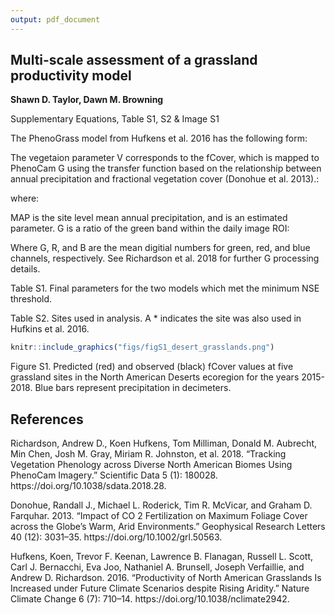 ```yaml
---
output: pdf_document
---
```


## Multi-scale assessment of a grassland productivity model
**Shawn D. Taylor, Dawn M. Browning**

Supplementary Equations, Table S1, S2 & Image S1  

The PhenoGrass model from Hufkens et al. 2016 has the following form:

\begin{equation}
W_{t+1} = W_{t} + P_{t} - (1-V_{t})(D_{t}/(W_{cap}-{W_p}))^{2}E_{t}-gb_{3}D_{t}V_{t}
\end{equation}

\begin{equation}
V_{t+1} = V_{t} + gS_{t}b_{1}D_{t-L}(1-V_{t}/V_{max})-db_{2}(1-V_{t})V_{t}
\end{equation}

\begin{equation}
D_{t} = max(0,W_{t}-W_{p})
\end{equation}

\begin{equation}
W_{t} = max(0,min(W_{cap},W_{t}))
\end{equation}

\begin{equation}
V_{t} = max(0,min(V_{max},V_{t}))
\end{equation}

\begin{equation}
\left\{\begin{matrix}
D_{t-L} > D_{t-L-1}; & d=0\\ 
D_{t-L} \leq  D_{t-L-1}; & d=1 
\end{matrix}\right.
\end{equation}

\begin{equation}
S_{t} = (TOA_{t} - Phmin)/(Phmax - Phmin)
\end{equation}

\begin{equation}
\left\{\begin{matrix}
S_{t-1} > S_{t}; & d=1  \\
S_{t-1} \leq  S_{t}; & d=0 
\end{matrix}\right.
\end{equation}

\begin{equation}
g = (\frac{T_{max}-T_{m}}{T_{max}-T_{opt}})(\frac{T_{m}}{T_{opt}})^{(\frac{T_{opt}}{T_{max}-T_{opt}})}
\end{equation}

The vegetaion parameter V corresponds to the fCover, which is mapped to PhenoCam G\textsubscript{cc} using the transfer function based on the relationship between annual precipitation and fractional vegetation cover (Donohue et al. 2013).:

\begin{equation}
S_{c} = MAP/(MAP+h)
\end{equation}

where:
\begin{equation}
fCover = G_{cc}*S_{c}
\end{equation}

MAP is the site level mean annual precipitation, and \textit{h} is an estimated parameter. G\textsubscript{cc} is a ratio of the green band within the daily image ROI:

\begin{equation}
G_{cc} = \frac{G_{dn}}{G_{dn}+R_{dn}+B_{dn}}
\end{equation}

Where G\textsubscript{dn}, R\textsubscript{dn}, and B\textsubscript{dn} are the mean digitial numbers for green, red, and blue channels, respectively. See Richardson et al. 2018 for further G\textsubscript{cc} processing details. 

\newpage

\begin{table}[]
\begin{tabular}{lll}
                              & Parameter               & Description                                  \\
\textbf{State Variables}      & W                       & Soil Water Content (mm)                      \\
                             & V                       & Fractional Cover (fCover)                    \\
                             & D                       & Plant available water (mm)                   \\
                             & g                       & Plant temperature response function          \\
\textbf{Input Variables}      & P                       & Precipitaiton (mm)                           \\
                             & MAP                     & Mean annual precipitation (mm)                \\
                             & W\textsubscript{cap}    & Soil Field Capacity (mm)                     \\
                             & W\textsubscript{p}      & Soil Wilting Point (mm)                      \\
                             & V\textsubscript{max}    & Maximum vegetation cover (1.0)               \\
                             & E                       & Evapotranspiration (mm)                      \\
                             & T\textsubscript{m}      & Running 15 day mean temperature (C)          \\
                             & TOA                     & Top of atmosphere radiation                  \\
                             & T\textsubscript{max}    & Maximum temperature for growth (45 C)        \\
                             & T\textsubscript{min}    & Minimum temperature for growth (0 C)         \\
\textbf{Estimated Parameters} & b1                      & Vegetation growth parameter                  \\
                             & b2                      & Senescence parameter                         \\
                             & b3                      & Soil water extraction rate                   \\
                             & T\textsubscript{opt}    & Optimal vegetation growth temperature        \\
                             & Phmin                   & Lower bound of optimal daily solar radiation \\
                             & Phmax                   & Upper bound of optimal daily solar radiation \\
                             & L                       & Lag (days)                                    \\
                             & h                       & fCover Transfer function parameter                                           
\end{tabular}
\end{table}

\newpage


\begin{tabular}{l|r|r}
\hline
parameter & Great Plains Grasslands & E. Temperate Forests Grasslands\\
\hline
b1 & 0.0021756 & 0.0143214\\
\hline
b2 & 0.0607134 & 0.0269089\\
\hline
b3 & 0.2630305 & 9.8632117\\
\hline
Phmax & 48.1106340 & 49.6940973\\
\hline
Phmin & 25.5471298 & 33.1345876\\
\hline
Topt & 29.7376494 & 35.6335041\\
\hline
L & 3.0685254 & 3.1769617\\
\hline
h & 10.3601586 & 949.5914722\\
\hline
\end{tabular}
Table S1. Final parameters for the two models which met the minimum NSE threshold. 


\newpage

Table S2. Sites used in analysis. A * indicates the site was also used in Hufkins et al. 2016.
\begin{table}
\small
\begin{tabular}{l|r|r|l|r|l|l|r|l}
\hline
name & lat & lon & vegetation & roi\_id & first\_date & last\_date & site\_years & ecoregion\\
\hline
ahwahnee & 37.75 & -119.58 & GR & 3000 & 2015-07-28 & 2020-03-05 & 4.6 & NWForests\\
\hline
archboldavir & 27.18 & -81.22 & AG & 1000 & 2016-11-18 & 2020-03-05 & 3.1 & ETempForests\\
\hline
archboldavirx & 27.17 & -81.22 & AG & 1000 & 2016-05-16 & 2020-03-05 & 3.6 & ETempForests\\
\hline
archboldpnot & 27.19 & -81.20 & AG & 1000 & 2016-05-13 & 2020-03-05 & 3.6 & ETempForests\\
\hline
archboldpnotx & 27.18 & -81.20 & AG & 1000 & 2016-05-16 & 2020-03-05 & 3.6 & ETempForests\\
\hline
arsgacp1 & 31.51 & -83.62 & AG & 1000 & 2016-05-10 & 2020-03-05 & 3.8 & ETempForests\\
\hline
arsmnswanlake1 & 45.68 & -95.80 & AG & 1000 & 2015-10-02 & 2020-03-05 & 4.4 & GrPlains\\
\hline
bullshoals & 36.56 & -93.07 & GR & 1000 & 2013-11-19 & 2020-03-05 & 5.8 & ETempForests\\
\hline
burnssagebrush & 43.47 & -119.69 & SH & 1000 & 2012-10-13 & 2020-03-05 & 7.3 & NADeserts\\
\hline
butte* & 45.95 & -112.48 & GR & 1000 & 2009-01-11 & 2020-03-05 & 10.7 & NWForests\\
\hline
cperagm & 40.84 & -104.77 & AG & 1000 & 2016-05-19 & 2020-03-05 & 3.8 & GrPlains\\
\hline
cperagm & 40.84 & -104.77 & GR & 1000 & 2016-05-19 & 2020-03-05 & 3.8 & GrPlains\\
\hline
cpertgm & 40.83 & -104.76 & GR & 1000 & 2016-05-04 & 2020-03-05 & 3.8 & GrPlains\\
\hline
cperuvb & 40.81 & -104.76 & GR & 1000 & 2015-07-16 & 2020-03-05 & 4.7 & GrPlains\\
\hline
gatesofthemountains & 46.83 & -111.71 & GR & 2000 & 2011-08-12 & 2019-02-01 & 7.1 & NWForests\\
\hline
glacier & 48.50 & -113.99 & GR & 1000 & 2009-02-07 & 2020-03-05 & 11.0 & NWForests\\
\hline
goodwater & 39.23 & -92.12 & AG & 1001 & 2015-09-26 & 2020-03-05 & 4.5 & GrPlains\\
\hline
grandteton & 43.92 & -110.58 & SH & 1000 & 2015-07-28 & 2020-02-04 & 3.5 & NWForests\\
\hline
harvardfarmnorth & 42.52 & -72.18 & AG & 1000 & 2015-11-07 & 2020-03-05 & 4.3 & NForest\\
\hline
harvardfarmsouth & 42.52 & -72.18 & AG & 1000 & 2015-11-07 & 2020-03-05 & 4.3 & NForest\\
\hline
harvardgarden & 42.53 & -72.19 & AG & 1000 & 2016-06-12 & 2020-03-05 & 3.7 & NForest\\
\hline
hawbeckereddy & 40.66 & -77.85 & AG & 1000 & 2015-09-23 & 2019-05-14 & 3.4 & ETempForests\\
\hline
humnokericea & 34.59 & -91.75 & AG & 1000 & 2015-06-25 & 2020-03-05 & 4.2 & ETempForests\\
\hline
humnokericec & 34.59 & -91.75 & AG & 1000 & 2015-06-25 & 2020-03-05 & 4.5 & ETempForests\\
\hline
ibp* & 32.59 & -106.85 & GR & 1000 & 2014-02-16 & 2020-03-05 & 6.0 & NADeserts\\
\hline
ibp* & 32.59 & -106.85 & SH & 1001 & 2014-02-16 & 2020-03-02 & 6.0 & NADeserts\\
\hline
jasperridge* & 37.40 & -122.22 & GR & 1000 & 2012-03-08 & 2017-03-09 & 5.0 & MWCoastForests\\
\hline
jerbajada & 32.58 & -106.63 & SH & 1000 & 2014-04-20 & 2020-03-05 & 5.9 & NADeserts\\
\hline
jernort & 32.62 & -106.79 & SH & 2000 & 2016-10-28 & 2020-03-05 & 3.3 & NADeserts\\
\hline
jersand & 32.52 & -106.80 & SH & 1000 & 2014-02-28 & 2020-03-05 & 6.0 & NADeserts\\
\hline
kansas* & 39.06 & -95.19 & GR & 1000 & 2012-12-03 & 2019-12-31 & 6.7 & GrPlains\\
\hline
kaweah & 36.44 & -118.91 & SH & 1000 & 2011-07-13 & 2019-09-20 & 8.2 & MedCA\\
\hline
kelloggcorn & 42.44 & -85.32 & AG & 1000 & 2014-05-23 & 2019-10-05 & 4.9 & ETempForests\\
\hline
\end{tabular}
\end{table}


\begin{table}
\small
\begin{tabular}{l|r|r|l|r|l|l|r|l}
\hline
name & lat & lon & vegetation & roi id & first date & last date & site years & ecoregion\\
\hline
kelloggcorn2 & 42.40 & -85.38 & AG & 1000 & 2015-07-16 & 2019-04-11 & 3.2 & ETempForests\\
\hline
kelloggcorn3 & 42.40 & -85.37 & AG & 1000 & 2015-07-16 & 2020-03-05 & 3.7 & ETempForests\\
\hline
kelloggcornsoy2 & 42.40 & -85.37 & AG & 1000 & 2015-07-16 & 2020-03-05 & 3.7 & ETempForests\\
\hline
kelloggmiscanthus & 42.40 & -85.38 & AG & 1000 & 2015-07-16 & 2020-03-05 & 3.7 & ETempForests\\
\hline
kelloggoldfield & 42.40 & -85.37 & AG & 1000 & 2015-07-16 & 2020-03-05 & 4.2 & ETempForests\\
\hline
kendall* & 31.74 & -109.94 & GR & 1000 & 2012-07-06 & 2020-03-05 & 7.6 & SouthAridHighliands\\
\hline
kendall* & 31.74 & -109.94 & SH & 1000 & 2012-08-08 & 2019-11-07 & 7.2 & SouthAridHighliands\\
\hline
konza* & 39.08 & -96.56 & GR & 1000 & 2012-03-17 & 2019-12-19 & 6.2 & GrPlains\\
\hline
lethbridge* & 49.71 & -112.94 & GR & 1000 & 2011-12-07 & 2020-03-05 & 8.3 & GrPlains\\
\hline
luckyhills & 31.74 & -110.05 & SH & 2000 & 2015-01-26 & 2018-06-04 & 3.4 & SouthAridHighliands\\
\hline
mandanh5 & 46.78 & -100.95 & AG & 1000 & 2015-09-17 & 2020-03-05 & 4.5 & GrPlains\\
\hline
mandani2 & 46.76 & -100.93 & AG & 1000 & 2016-04-22 & 2020-03-05 & 3.7 & GrPlains\\
\hline
manilacotton & 35.89 & -90.14 & AG & 1000 & 2016-06-21 & 2020-03-05 & 3.6 & ETempForests\\
\hline
marena* & 36.06 & -97.21 & GR & 1000 & 2012-06-12 & 2018-06-19 & 5.8 & GrPlains\\
\hline
mead1 & 41.17 & -96.48 & AG & 1000 & 2016-07-12 & 2020-03-05 & 3.7 & GrPlains\\
\hline
mead2 & 41.16 & -96.47 & AG & 1000 & 2016-07-12 & 2020-03-05 & 3.6 & GrPlains\\
\hline
mead3 & 41.18 & -96.44 & AG & 1000 & 2016-07-12 & 2020-03-05 & 3.7 & GrPlains\\
\hline
meadpasture & 41.14 & -96.46 & AG & 1000 & 2016-07-15 & 2020-03-05 & 3.7 & GrPlains\\
\hline
monture* & 47.02 & -113.13 & GR & 2000 & 2010-11-04 & 2019-02-01 & 8.0 & NWForests\\
\hline
mtrobson & 53.03 & -119.20 & GR & 1000 & 2015-02-16 & 2020-03-05 & 4.8 & NWForests\\
\hline
nationalelkrefuge & 43.49 & -110.74 & GR & 1000 & 2015-08-12 & 2020-03-05 & 4.5 & NWForests\\
\hline
NEON.D03.DSNY. & 28.13 & -81.44 & GR & 1000 & 2016-12-15 & 2020-03-05 & 3.2 & ETempForests\\
\hline
NEON.D06.KONA. & 39.11 & -96.61 & AG & 1000 & 2016-05-07 & 2020-03-05 & 3.7 & GrPlains\\
\hline
NEON.D06.KONZ. & 39.10 & -96.56 & GR & 1000 & 2017-02-25 & 2020-03-05 & 3.0 & GrPlains\\
\hline
NEON.D09.WOOD. & 47.13 & -99.24 & GR & 1000 & 2016-12-18 & 2020-03-05 & 3.2 & GrPlains\\
\hline
NEON.D10.ARIK. & 39.76 & -102.45 & GR & 1000 & 2016-12-18 & 2020-03-05 & 3.1 & GrPlains\\
\hline
NEON.D10.CPER. & 40.82 & -104.75 & GR & 1000 & 2016-06-30 & 2020-03-05 & 3.7 & GrPlains\\
\hline
NEON.D10.STER. & 40.46 & -103.03 & AG & 1000 & 2016-12-18 & 2020-03-05 & 3.2 & GrPlains\\
\hline
NEON.D11.OAES. & 35.41 & -99.06 & GR & 1000 & 2017-02-28 & 2020-03-05 & 3.0 & GrPlains\\
\hline
NEON.D13.MOAB. & 38.25 & -109.39 & GR & 1000 & 2017-02-25 & 2020-03-05 & 3.0 & NADeserts\\
\hline
NEON.D14.JORN. & 32.59 & -106.84 & GR & 1000 & 2017-02-25 & 2020-03-05 & 3.0 & NADeserts\\
\hline
NEON.D14.SRER. & 31.91 & -110.84 & SH & 1000 & 2017-02-25 & 2020-03-05 & 3.0 & NADeserts\\
\hline
NEON.D15.ONAQ. & 40.18 & -112.45 & GR & 1000 & 2016-12-18 & 2020-03-05 & 3.2 & NADeserts\\
\hline
NEON.D15.ONAQ. & 40.18 & -112.45 & SH & 1001 & 2016-12-18 & 2020-03-05 & 3.2 & NADeserts\\
\hline
oakville & 47.90 & -97.32 & GR & 1000 & 2014-08-06 & 2020-03-05 & 4.6 & GrPlains\\
\hline
\end{tabular}
\end{table}

\begin{table}
\small
\begin{tabular}{l|r|r|l|r|l|l|r|l}
\hline
name & lat & lon & vegetation & roi id & first date & last date & site years & ecoregion\\
\hline
rosemountnprs & 44.68 & -93.07 & AG & 1000 & 2015-10-29 & 2020-03-05 & 4.3 & GrPlains\\
\hline
sevilletagrass & 34.36 & -106.70 & GR & 1000 & 2014-11-07 & 2020-03-05 & 5.1 & NADeserts\\
\hline
sevilletashrub & 34.33 & -106.74 & SH & 1000 & 2014-10-29 & 2020-03-05 & 5.0 & NADeserts\\
\hline
silverton & 45.00 & -122.69 & AG & 1000 & 2013-07-22 & 2020-02-10 & 5.9 & NWForests\\
\hline
smokypurchase & 35.59 & -83.07 & GR & 2000 & 2016-01-02 & 2020-03-05 & 4.0 & ETempForests\\
\hline
southerngreatplains & 36.61 & -97.49 & AG & 1000 & 2012-05-16 & 2020-03-05 & 7.5 & GrPlains\\
\hline
spruceT6P16E & 47.51 & -93.45 & SH & 1000 & 2015-08-24 & 2020-03-05 & 4.6 & NForest\\
\hline
stjones & 39.09 & -75.44 & GR & 1000 & 2015-09-20 & 2020-03-05 & 4.4 & ETempForests\\
\hline
sweetbriargrass & 37.56 & -79.09 & AG & 1000 & 2016-03-23 & 2020-03-05 & 3.8 & ETempForests\\
\hline
teddy & 46.89 & -103.38 & GR & 1000 & 2010-01-02 & 2019-03-27 & 8.5 & GrPlains\\
\hline
teddy & 46.89 & -103.38 & SH & 1000 & 2003-05-11 & 2019-03-27 & 14.4 & GrPlains\\
\hline
tonzi* & 38.43 & -120.97 & GR & 1000 & 2011-10-26 & 2020-02-13 & 7.3 & MedCA\\
\hline
turkeypointenf02 & 42.66 & -80.56 & AG & 1000 & 2012-05-01 & 2020-03-05 & 7.5 & ETempForests\\
\hline
twitchell & 38.11 & -121.65 & AG & 1000 & 2011-11-16 & 2017-04-05 & 4.0 & MedCA\\
\hline
uiefmaize & 40.06 & -88.20 & AG & 1000 & 2008-11-06 & 2020-03-02 & 11.3 & ETempForests\\
\hline
uiefmiscanthus & 40.06 & -88.20 & AG & 1000 & 2008-11-12 & 2018-04-29 & 9.2 & ETempForests\\
\hline
uiefprairie* & 40.06 & -88.20 & GR & 1000 & 2008-10-22 & 2020-03-02 & 11.3 & ETempForests\\
\hline
uiefswitchgrass & 40.06 & -88.20 & AG & 1000 & 2008-10-22 & 2020-03-02 & 10.6 & ETempForests\\
\hline
usgseros & 43.73 & -96.62 & GR & 1000 & 2014-09-11 & 2017-10-02 & 3.1 & GrPlains\\
\hline
uwmfieldsta & 43.39 & -88.02 & GR & 1000 & 2013-03-15 & 2020-03-05 & 7.0 & ETempForests\\
\hline
vaira* & 38.41 & -120.95 & GR & 1000 & 2011-10-17 & 2020-02-28 & 7.7 & MedCA\\
\hline
\end{tabular}
\end{table}


\newpage
\newpage

```r
knitr::include_graphics("figs/figS1_desert_grasslands.png")
```

Figure S1. Predicted (red) and observed (black) fCover values at five grassland sites in the North American Deserts ecoregion for the years 2015-2018. Blue bars represent precipitation in decimeters.


## References
Richardson, Andrew D., Koen Hufkens, Tom Milliman, Donald M. Aubrecht, Min Chen, Josh M. Gray, Miriam R. Johnston, et al. 2018. “Tracking Vegetation Phenology across Diverse North American Biomes Using PhenoCam Imagery.” Scientific Data 5 (1): 180028. https://doi.org/10.1038/sdata.2018.28.  

Donohue, Randall J., Michael L. Roderick, Tim R. McVicar, and Graham D. Farquhar. 2013. “Impact of CO 2 Fertilization on Maximum Foliage Cover across the Globe’s Warm, Arid Environments.” Geophysical Research Letters 40 (12): 3031–35. https://doi.org/10.1002/grl.50563.  

Hufkens, Koen, Trevor F. Keenan, Lawrence B. Flanagan, Russell L. Scott, Carl J. Bernacchi, Eva Joo, Nathaniel A. Brunsell, Joseph Verfaillie, and Andrew D. Richardson. 2016. “Productivity of North American Grasslands Is Increased under Future Climate Scenarios despite Rising Aridity.” Nature Climate Change 6 (7): 710–14. https://doi.org/10.1038/nclimate2942.  
